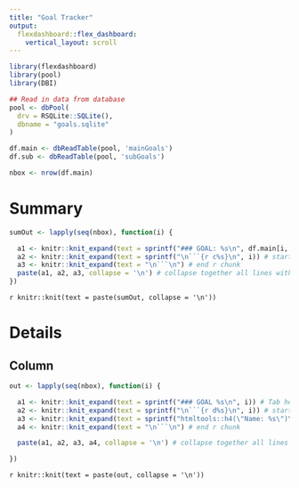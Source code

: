 ```yaml
---
title: "Goal Tracker"
output: 
  flexdashboard::flex_dashboard:
    vertical_layout: scroll
---
```


```r
library(flexdashboard)
library(pool)
library(DBI)
```

```r
## Read in data from database
pool <- dbPool(
  drv = RSQLite::SQLite(),
  dbname = "goals.sqlite"
)

df.main <- dbReadTable(pool, 'mainGoals')
df.sub <- dbReadTable(pool, 'subGoals')

nbox <- nrow(df.main)

```

Summary
==========================

```r

sumOut <- lapply(seq(nbox), function(i) {

  a1 <- knitr::knit_expand(text = sprintf("### GOAL: %s\n", df.main[i, 'name'])) # Goal name
  a2 <- knitr::knit_expand(text = sprintf("\n```{r c%s}\n", i)) # start r chunk
  a3 <- knitr::knit_expand(text = "\n```\n") # end r chunk
  paste(a1, a2, a3, collapse = '\n') # collapse together all lines with newline separator
})

```

`r knitr::knit(text = paste(sumOut, collapse = '\n'))`

Details
==========================

Column {.tabset .tabset-fade}
-----------------------------

```r

out <- lapply(seq(nbox), function(i) {

  a1 <- knitr::knit_expand(text = sprintf("### GOAL %s\n", i)) # Tab header
  a2 <- knitr::knit_expand(text = sprintf("\n```{r d%s}\n", i)) # start r chunk
  a3 <- knitr::knit_expand(text = sprintf("htmltools::h4(\"Name: %s\")\n", df.main[i, 'name']))
  a4 <- knitr::knit_expand(text = "\n```\n") # end r chunk

  paste(a1, a2, a3, a4, collapse = '\n') # collapse together all lines with newline separator

})

```

`r knitr::knit(text = paste(out, collapse = '\n'))`
